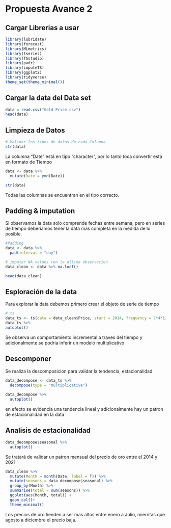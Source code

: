 # Propuesta Avance 2

## Cargar Librerias a usar
```r
library(lubridate) 
library(forecast) 
library(MLmetrics) 
library(tseries) 
library(TSstudio) 
library(padr) 
library(imputeTS)
library(ggplot2)
library(tidyverse)
theme_set(theme_minimal())
```
## Cargar la data del Data set
```r
data = read.csv("Gold Price.csv")
head(data)
```
## Limpieza de Datos
```r
# Validar los tipos de datos de cada Columna
str(data)
```
La columna "Date" está en tipo "character", por lo tanto toca convertir esta en formato de Tiempo

```r
data <- data %>% 
  mutate(Date = ymd(Date))

str(data)
```
Todas las columnas se encuentran en el tipo correcto. 

## Padding & imputation
Si observamos la data solo comprende fechas entre semana, pero en series de tiempo deberiamos tener la data mas completa en la medida de lo posible.
```r
#Padding
data <- data %>% 
  pad(interval = "day") 

# imputar NA values con la ultima observacion
data_clean <- data %>% na.locf()

head(data_clean)
```
## Esploración de la data
Para explorar la data debemos primero crear el objeto de serie de tiempo
```r
# ts
data_ts <- ts(data = data_clean$Price, start = 2014, frequency = 7*4*12)
data_ts %>% 
autoplot()
```
Se observa un comportamiento incremental a traves del tiempo y adicionalmente se podria inferir un modelo multiplicativo

## Descomponer
Se realiza la descomposicion para validar la tendencia, estacionalidad.
```r
data_decompose <- data_ts %>% 
  decompose(type = "multiplicative")
  
data_decompose %>% 
  autoplot()
```
en efecto se evidencia una tendencia lineal y adicionalmente hay un patron de estacionalidad en la data

## Analisis de estacionalidad

```r
data_decompose$seasonal %>% 
  autoplot()
```
Se tratará de validar un patron mensual del precio de oro entre el 2014 y 2021

```r
data_clean %>% 
  mutate(Month = month(Date, label = T)) %>% 
  mutate(seasons = data_decompose$seasonal) %>% 
  group_by(Month) %>% 
  summarise(total = sum(seasons)) %>%   
  ggplot(aes(Month, total)) +
  geom_col()+
  theme_minimal()
```
Los precios de oro tienden a ser mas altos entre enero a Julio, mierntas que agosto a diciembre el precio baja.
